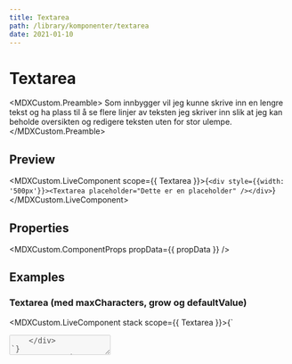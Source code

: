 ```yaml
---
title: Textarea
path: /library/komponenter/textarea
date: 2021-01-10
---
```



# Textarea

<MDXCustom.Preamble>
  Som innbygger vil jeg kunne skrive inn en lengre tekst og ha plass til å se flere linjer av teksten jeg skriver inn slik at jeg kan
  beholde oversikten og redigere teksten uten for stor ulempe.
</MDXCustom.Preamble>

## Preview

<MDXCustom.LiveComponent scope={{ Textarea }}>{`<div style={{width: '500px'}}><Textarea placeholder="Dette er en placeholder" /></div>`}</MDXCustom.LiveComponent>

## Properties

<MDXCustom.ComponentProps propData={{ propData }} />

## Examples

### Textarea (med maxCharacters, grow og defaultValue)

<MDXCustom.LiveComponent stack scope={{ Textarea }}>{`
  <div style={{width: '500px'}}>
  <Textarea 
      placeholder="Dette er en placeholder"
      maxCharacters={255}
      maxText="chars"
      defaultValue="LO\\n\\n - Første ordet på internett 29 Oktober, 1969"
      testId="123-test"
      transparent={false}
      disabled={false}
      label="Skriv inn en tekst"
      minRows={3}
      maxRows={10}
      grow={true}
      errorText=""
      mode="onblueberry"
    />
    </div>
`}</MDXCustom.LiveComponent>

### Limited width (15 characters)

<MDXCustom.LiveComponent stack scope={{ Textarea }}>{`
  <div style={{width: '500px'}}>
    <Textarea width={15} />
  </div>
`}</MDXCustom.LiveComponent>

